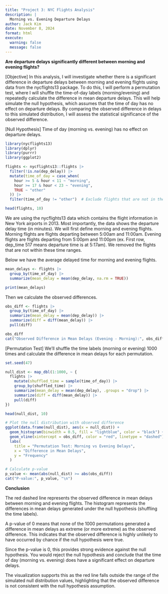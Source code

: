 ```yaml
---
title: "Project 3: NYC Flights Analysis"
description: |
  Morning vs. Evening Departure Delays
author: Jack Kim
date: November 8, 2024
format: html
execute: 
  warning: false
  message: false
---
```


**Are departure delays significantly different between morning and evening flights?**

[Objective]
In this analysis, I will investigate whether there is a significant difference in departure delays between morning and evening flights using data from the nycflights13 package. To do this, I will perform a permutation test, where I will shuffle the time-of-day labels (morning/evening) and repeatedly calculate the difference in mean departure delays. This will help simulate the null hypothesis, which assumes that the time of day has no effect on departure delays. By comparing the observed difference in delays to this simulated distribution, I will assess the statistical significance of the observed difference.

[Null Hypothesis] Time of day (morning vs. evening) has no effect on departure delays.

```r
library(nycflights13)
library(dplyr)
library(purrr)
library(ggplot2)
```


```r
flights <- nycflights13::flights |>
  filter(!is.na(dep_delay)) |>
  mutate(time_of_day = case_when(
    hour >= 5 & hour < 11 ~ "morning",
    hour >= 17 & hour < 23 ~ "evening",
    TRUE ~ "other"
  )) |>
  filter(time_of_day != "other")  # Exclude flights that are not in the morning or evening

head(flights, 10)
```

We are using the nycflights13 data which contains the flight information in New York airports in 2013. Most importantly, the data shows the departure delay time (in minutes). We will first define morning and evening flights. Morning flights are flights departing between 5:00am and 11:00am. Evening flights are flights departing from 5:00pm and 11:00pm (ex. First row, dep_time 517 means departure time is at 5:17am). We removed the flights that are not within these time ranges.

Below we have the average delayed time for morning and evening flights.
```r
mean_delays <- flights |>
  group_by(time_of_day) |>
  summarize(mean_delay = mean(dep_delay, na.rm = TRUE))

print(mean_delays)
```

Then we calculate the observed differences.

```r
obs_diff <- flights |>
  group_by(time_of_day) |>
  summarize(mean_delay = mean(dep_delay)) |>
  summarize(diff = diff(mean_delay)) |>
  pull(diff)

obs_diff
cat("Observed Difference in Mean Delays (Evening - Morning):", obs_diff, "minutes\n")

```


[Permutation Test]
We’ll shuffle the time labels (morning or evening) 1000 times and calculate the difference in mean delays for each permutation.

```r
set.seed(47)

null_dist <- map_dbl(1:1000, ~ {
  flights |> 
    mutate(shuffled_time = sample(time_of_day)) |> 
    group_by(shuffled_time) |> 
    summarize(mean_delay = mean(dep_delay), .groups = "drop") |> 
    summarize(diff = diff(mean_delay)) |> 
    pull(diff)
})

head(null_dist, 10)

```



```r
# Plot the null distribution with observed difference
ggplot(data.frame(null_dist), aes(x = null_dist)) +
  geom_histogram(binwidth = 0.5, fill = "lightblue", color = "black") +
  geom_vline(xintercept = obs_diff, color = "red", linetype = "dashed") +
  labs(
    title = "Permutation Test: Morning vs Evening Delays",
    x = "Difference in Mean Delays",
    y = "Frequency"
  )

```


```r
# Calculate p-value
p_value <- mean(abs(null_dist) >= abs(obs_diff))
cat("P-value:", p_value, "\n")
```

**Conclusion**

The red dashed line represents the observed difference in mean delays between morning and evening flights. The histogram represents the differences in mean delays generated under the null hypothesis (shuffling the time labels).

A p-value of 0 means that none of the 1000 permutations generated a difference in mean delays as extreme (or more extreme) as the observed difference. This indicates that the observed difference is highly unlikely to have occurred by chance if the null hypothesis were true.

Since the p-value is 0, this provides strong evidence against the null hypothesis. You would reject the null hypothesis and conclude that the time of day (morning vs. evening) does have a significant effect on departure delays.

The visualization supports this as the red line falls outside the range of the simulated null distribution values, highlighting that the observed difference is not consistent with the null hypothesis assumption.